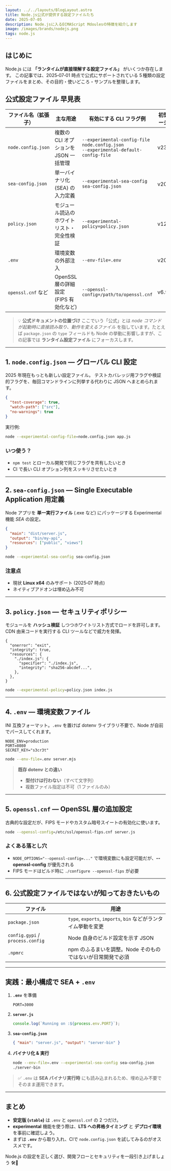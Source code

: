 ```yaml
---
layout: ../../layouts/BlogLayout.astro
title: Node.js公式が提供する設定ファイルたち
date: 2025-07-05
description: Node.jsに入るECMAScript Mdoulesの特徴を紹介します
image: /images/brands/nodejs.png
tags: node.js
---
```



<OG title="Node.js公式設定ファイル早見表" />

## はじめに

Node.js には **「ランタイムが直接理解する設定ファイル」** がいくつか存在します。
この記事では、2025‑07‑01 時点で公式にサポートされている 5 種類の設定ファイルをまとめ、その目的・使いどころ・サンプルを整理します。

## 公式設定ファイル 早見表

| ファイル名（拡張子） | 主な用途                                   | 有効にする CLI フラグ例                                                               | 初登場バージョン | 現在のステータス |
| -------------------- | ------------------------------------------ | ------------------------------------------------------------------------------------- | ---------------- | ---------------- |
| `node.config.json`   | 複数の CLI オプションを JSON 一括管理      | `--experimental-config-file node.config.json`<br>`--experimental-default-config-file` | v23.10.0         | **experimental** |
| `sea-config.json`    | 単一バイナリ化 (SEA) の入力定義            | `--experimental-sea-config sea-config.json`                                           | v20 系           | **experimental** |
| `policy.json`        | モジュール読込のホワイトリスト・完全性検証 | `--experimental-policy=policy.json`                                                   | v12.0.0          | **experimental** |
| `.env`               | 環境変数の外部注入                         | `--env-file=.env`                                                                     | v20.6.0          | **stable**       |
| `openssl.cnf` など   | OpenSSL 層の詳細設定 (FIPS 有効化など)     | `--openssl-config=/path/to/openssl.cnf`                                               | v6.9.0           | **stable**       |

> 💡 **公式ドキュメントの位置づけ**
> ここでいう「公式」とは _node コマンドが起動時に直接読み取り、動作を変えるファイル_ を指しています。たとえば `package.json` の `type` フィールドも Node の挙動に影響しますが、この記事では **ランタイム設定ファイル** にフォーカスします。

---

## 1. `node.config.json` — グローバル CLI 設定

2025 年現在もっとも新しい設定ファイル。
テストカバレッジ用フラグや検証的フラグを、毎回コマンドラインに列挙する代わりに JSON へまとめられます。

```json
{
  "test-coverage": true,
  "watch-path": ["src"],
  "no-warnings": true
}
```

実行例:

```bash
node --experimental-config-file=node.config.json app.js
```

### いつ使う？

- `npm test` とローカル開発で同じフラグを共有したいとき
- CI で長い CLI オプション列をスッキリさせたいとき

---

## 2. `sea-config.json` — Single Executable Application 用定義

Node アプリを **単一実行ファイル** (.exe など) にパッケージする Experimental 機能 _SEA_ の設定。

```json
{
  "main": "dist/server.js",
  "output": "bin/my-api",
  "resources": ["public", "views"]
}
```

```bash
node --experimental-sea-config sea-config.json
```

### 注意点

- 現状 **Linux x64** のみサポート (2025‑07 時点)
- ネイティブアドオンは埋め込み不可

---

## 3. `policy.json` — セキュリティポリシー

モジュールを **ハッシュ検証** しつつホワイトリスト方式でロードを許可します。
CDN 由来コードを実行する CLI ツールなどで威力を発揮。

```jsonc
{
  "onerror": "exit",
  "integrity": true,
  "resources": {
    "./index.js": {
      "specifier": "./index.js",
      "integrity": "sha256-abcdef...",
    },
  },
}
```

```bash
node --experimental-policy=policy.json index.js
```

---

## 4. `.env` — 環境変数ファイル

INI 互換フォーマット。`.env` を置けば dotenv ライブラリ不要で、Node が自前でパースしてくれます。

```env
NODE_ENV=production
PORT=8080
SECRET_KEY="s3cr3t"
```

```bash
node --env-file=.env server.mjs
```

> **既存 dotenv との違い**
>
> - **型付けは行わない**（すべて文字列）
> - 複数ファイル指定は不可（1 ファイルのみ）

---

## 5. `openssl.cnf` — OpenSSL 層の追加設定

古典的な設定だが、FIPS モードやカスタム暗号スイートの有効化に使います。

```bash
node --openssl-config=/etc/ssl/openssl-fips.cnf server.js
```

### よくある落とし穴

- `NODE_OPTIONS="--openssl-config=..."` で環境変数にも設定可能だが、**‐‐openssl-config** が優先される
- FIPS モードはビルド時に `./configure --openssl-fips` が必要

---

## 6. 公式設定ファイルではないが知っておきたいもの

| ファイル                         | 用途                                                           |
| -------------------------------- | -------------------------------------------------------------- |
| `package.json`                   | `type`, `exports`, `imports`, `bin` などがランタイム挙動を変更 |
| `config.gypi` / `process.config` | Node 自身のビルド設定を示す JSON                               |
| `.npmrc`                         | npm のふるまいを調整。Node そのものではないが日常開発で必須    |

---

## 実践：最小構成で SEA + `.env`

1. **`.env`** を準備
   ```env
   PORT=3000
   ```
2. **`server.js`**
   ```js
   console.log(`Running on :${process.env.PORT}`);
   ```
3. **`sea-config.json`**
   ```json
   { "main": "server.js", "output": "server-bin" }
   ```
4. **バイナリ化 & 実行**
   ```bash
   node --env-file=.env --experimental-sea-config sea-config.json
   ./server-bin
   ```

> ✅ `.env` は **SEA バイナリ実行時** にも読み込まれるため、埋め込み不要でそのまま運用できます。

---

## まとめ

- **安定版 (`stable`)** は `.env` と `openssl.cnf` の 2 つだけ。
- **experimental** 機能を使う際は、**LTS への昇格タイミング** と **デプロイ環境** を事前に確認しよう。
- まずは **`.env`** から取り入れ、CIで `node.config.json` を試してみるのがオススメです。

Node.js の設定を正しく選び、開発フローとセキュリティを一段引き上げましょう 🛠️🚀
